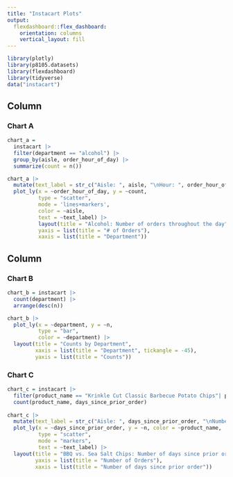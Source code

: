 ```yaml
---
title: "Instacart Plots"
output: 
  flexdashboard::flex_dashboard:
    orientation: columns
    vertical_layout: fill
---
```


```r
library(plotly)
library(p8105.datasets)
library(flexdashboard)
library(tidyverse)
data("instacart")
```

Column {data-width=450}
-----------------------------------------------------------------------

### Chart A

```r
chart_a = 
  instacart |> 
  filter(department == "alcohol") |> 
  group_by(aisle, order_hour_of_day) |> 
  summarize(count = n()) 

chart_a |> 
  mutate(text_label = str_c("Aisle: ", aisle, "\nHour: ", order_hour_of_day, "\nCount: ", count)) |> 
  plot_ly(x = ~order_hour_of_day, y = ~count,
          type = "scatter",
          mode = 'lines+markers',
          color = ~aisle,
          text = ~text_label) |> 
          layout(title = "Alcohol: Number of orders throughout the day",
          yaxis = list(title = "# of Orders"),
          xaxis = list(title = "Department"))
```

Column {data-width=350}
-----------------------------------------------------------------------

### Chart B

```r
chart_b = instacart |> 
  count(department) |> 
  arrange(desc(n))

chart_b |> 
  plot_ly(x = ~department, y = ~n, 
          type = "bar",
          color = ~department) |> 
  layout(title = "Counts by Department",
         xaxis = list(title = "Department", tickangle = -45),
         yaxis = list(title = "Counts"))
```

### Chart C

```r
chart_c = instacart |>
  filter(product_name == "Krinkle Cut Classic Barbecue Potato Chips"| product_name == "Sea Salt Potato Chips") |>
  count(product_name, days_since_prior_order)
 
chart_c |> 
  mutate(text_label = str_c("Aisle: ", days_since_prior_order, "\nNumber of orders: ", n)) |> 
  plot_ly(x = ~days_since_prior_order, y = ~n, color = ~product_name,
          type = "scatter",
          mode = "markers",
          text = ~text_label) |> 
  layout(title = "BBQ vs. Sea Salt Chips: Number of days since prior order",
         yaxis = list(title = "Number of Orders"),
         xaxis = list(title = "Number of days since prior order")) 
```





